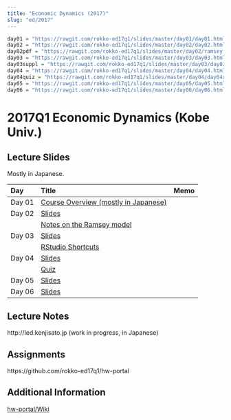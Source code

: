 ```yaml
---
title: "Economic Dynamics (2017)"
slug: "ed/2017"
---
```


```r
day01 = "https://rawgit.com/rokko-ed17q1/slides/master/day01/day01.html"
day02 = "https://rawgit.com/rokko-ed17q1/slides/master/day02/day02.html"
day02pdf = "https://rawgit.com/rokko-ed17q1/slides/master/day02/ramsey.pdf"
day03 = "https://rawgit.com/rokko-ed17q1/slides/master/day03/day03.html"
day03suppl = "https://rawgit.com/rokko-ed17q1/slides/master/day03/day03suppl.html"
day04 = "https://rawgit.com/rokko-ed17q1/slides/master/day04/day04.html"
day04quiz = "https://rawgit.com/rokko-ed17q1/slides/master/day04/day04quiz.pdf"
day05 = "https://rawgit.com/rokko-ed17q1/slides/master/day05/day05.html"
day06 = "https://rawgit.com/rokko-ed17q1/slides/master/day06/day06.html"
```


# 2017Q1 Economic Dynamics (Kobe Univ.)

## Lecture Slides

Mostly in Japanese.

| Day    |  Title                                            | Memo |
|:-------|:--------------------------------------------------|:-----|
| Day 01 | [Course Overview (mostly in Japanese)](`r day01`) |      |
| Day 02 | [Slides](`r day02`)                               |      |
|        | [Notes on the Ramsey model](`r day02pdf`)         |      |
| Day 03 | [Slides](`r day03`)                               |      |
|        | [RStudio Shortcuts](`r day03suppl`)               |      |
| Day 04 | [Slides](`r day04`)                               |      |
|        | [Quiz](`r day04quiz`)                             |      |
| Day 05 | [Slides](`r day05`)                               |      |
| Day 06 | [Slides](`r day06`)                               |      |

## Lecture Notes

http://led.kenjisato.jp (work in progress, in Japanese)

## Assignments

https://github.com/rokko-ed17q1/hw-portal


## Additional Information

[hw-portal/Wiki](https://github.com/rokko-ed17q1/hw-portal/wiki)


